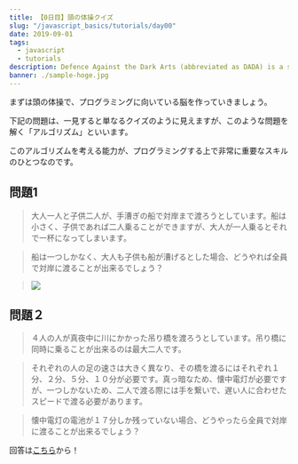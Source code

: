 ```yaml
---
title: 【0日目】頭の体操クイズ
slug: "/javascript_basics/tutorials/day00"
date: 2019-09-01
tags:
  - javascript
  - tutorials
description: Defence Against the Dark Arts (abbreviated as DADA) is a subject taught at Hogwarts School of Witchcraft and Wizardry and Ilvermorny School of Witchcraft and Wizardry. In this class, students study and learn how to defend themselves against all aspects of the Dark Arts, including dark creatures, curses, hexes and jinxes (dark charms), and duelling.
banner: ./sample-hoge.jpg
---
```



<Comment text="参加登録頂いたみなさん、初めまして！一ヶ月間、宜しくお願いします。" />

まずは頭の体操で、プログラミングに向いている脳を作っていきましょう。

下記の問題は、一見すると単なるクイズのように見えますが、このような問題を解く「アルゴリズム」といいます。

このアルゴリズムを考える能力が、プログラミングする上で非常に重要なスキルのひとつなのです。

<Point title="アルゴリズムとは？" text="アルゴリズム（英: algorithm）は、「計算可能」なことを計算する、形式的な手続きのこと。" />

## 問題1
> 大人一人と子供二人が、手漕ぎの船で対岸まで渡ろうとしています。船は小さく、子供であれば二人乗ることができますが、大人が一人乗るとそれで一杯になってしまいます。

> 船は一つしかなく、大人も子供も船が漕げるとした場合、どうやれば全員で対岸に渡ることが出来るでしょう？

> ![](./quiz_01.jpg)

## 問題２
> ４人の人が真夜中に川にかかった吊り橋を渡ろうとしています。吊り橋に同時に乗ることが出来るのは最大二人です。

> それぞれの人の足の速さは大きく異なり、その橋を渡るにはそれぞれ１分、２分、５分、１０分が必要です。真っ暗なため、懐中電灯が必要ですが、一つしかないため、二人で渡る際には手を繋いで、遅い人に合わせたスピードで渡る必要があります。

> 懐中電灯の電池が１７分しか残っていない場合、どうやったら全員で対岸に渡ることが出来るでしょう？

回答は[こちら](https://forms.gle/ubMnmRetnBLMXC6e9)から！


